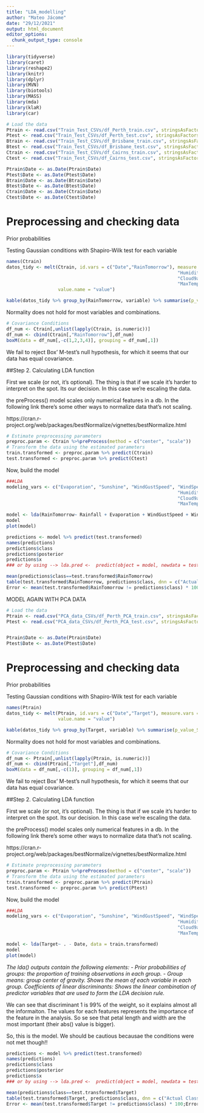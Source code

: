 ```yaml
---
title: "LDA_modelling"
author: "Mateo Jácome"
date: "29/12/2021"
output: html_document
editor_options: 
  chunk_output_type: console
---
```


```r
library(tidyverse)
library(caret)
library(reshape2)
library(knitr)
library(dplyr)
library(MVN)
library(biotools)
library(MASS)
library(mda)
library(klaR)
library(car)

# Load the data
Ptrain <- read.csv("Train_Test_CSVs/df_Perth_train.csv", stringsAsFactors = T)
Ptest <- read.csv("Train_Test_CSVs/df_Perth_test.csv", stringsAsFactors = T)
Btrain <- read.csv("Train_Test_CSVs/df_Brisbane_train.csv", stringsAsFactors = T)
Btest <- read.csv("Train_Test_CSVs/df_Brisbane_test.csv", stringsAsFactors = T)
Ctrain <- read.csv("Train_Test_CSVs/df_Cairns_train.csv", stringsAsFactors = T)
Ctest <- read.csv("Train_Test_CSVs/df_Cairns_test.csv", stringsAsFactors = T)

Ptrain$Date <- as.Date(Ptrain$Date)
Ptest$Date <- as.Date(Ptest$Date)
Btrain$Date <- as.Date(Btrain$Date)
Btest$Date <- as.Date(Btest$Date)
Ctrain$Date <- as.Date(Ctrain$Date)
Ctest$Date <- as.Date(Ctest$Date)
```

# Preprocessing and checking data
Prior probabilities

Testing Gaussian conditions with Shapiro-Wilk test for each variable

```r
names(Ctrain)
datos_tidy <- melt(Ctrain, id.vars = c("Date","RainTomorrow"), measure.vars = c( "Evaporation", "Sunshine", "WindGustSpeed", "WindSpeed9am", "WindSpeed3pm", 
                                                               "Humidity9am", "Humidity3pm", "Pressure9am", "Pressure3pm", 
                                                               "Cloud9am", "Cloud3pm", "Temp9am", "Temp3pm", "TempRange", 
                                                               "MaxTemp", "MinTemp", "Rainfall"),
                   value.name = "value")

kable(datos_tidy %>% group_by(RainTomorrow, variable) %>% summarise(p_value_Shapiro.test = round(shapiro.test(value)$p.value,5)))
```

Normality does not hold for most variables and combinations.

```r
# Covariance Conditions
df_num <- Ctrain[,unlist(lapply(Ctrain, is.numeric))] 
df_num <- cbind(Ctrain[,"RainTomorrow"],df_num)
boxM(data = df_num[,-c(1,2,3,4)], grouping = df_num[,1])
```

We fail to reject Box' M-test's null hypothesis, for which it seems that our data has equal covariance.


##Step 2. Calculating LDA function

First we scale (or not, it's optional). The thing is that if we scale it's harder to interpret on the spot. Its our decision. In this case we're escaling the data.

the preProcess() model scales only numerical features in a db. In the following link there's some other ways to normalize data that's not scaling.

https://cran.r-project.org/web/packages/bestNormalize/vignettes/bestNormalize.html

```r
# Estimate preprocessing parameters
preproc.param <- Ctrain %>%preProcess(method = c("center", "scale"))
# Transform the data using the estimated parameters
train.transformed <- preproc.param %>% predict(Ctrain)
test.transformed <- preproc.param %>% predict(Ctest)
```

Now, build the model


```r
###LDA
modeling_vars <- c("Evaporation", "Sunshine", "WindGustSpeed", "WindSpeed9am", "WindSpeed3pm", 
                                                               "Humidity9am", "Humidity3pm", "Pressure9am", "Pressure3pm", 
                                                               "Cloud9am", "Cloud3pm", "Temp9am", "Temp3pm", "TempRange", 
                                                               "MaxTemp", "MinTemp", "Rainfall", "Season")

model <- lda(RainTomorrow~ Rainfall + Evaporation + WindGustSpeed + WindSpeed9am + WindSpeed3pm + Humidity9am + Humidity3pm + Pressure9am + Pressure3pm + Temp9am + Temp3pm +  MinTemp + Cloud9am + Cloud3pm + TempRange + Season, data = train.transformed)
model
plot(model)
```

```r
predictions <- model %>% predict(test.transformed)
names(predictions)
predictions$class
predictions$posterior
predictions$x
### or by using --> lda.pred <-  predict(object = model, newdata = test.transformed)
```

```r
mean(predictions$class==test.transformed$RainTomorrow)
table(test.transformed$RainTomorrow, predictions$class, dnn = c("Actual Class", "Predicted Class"))
Error <- mean(test.transformed$RainTomorrow != predictions$class) * 100;Error
```

























MODEL AGAIN WITH PCA DATA


```r
# Load the data
Ptrain <- read.csv("PCA_data_CSVs/df_Perth_PCA_train.csv", stringsAsFactors = T)
Ptest <- read.csv("PCA_data_CSVs/df_Perth_PCA_test.csv", stringsAsFactors = T)


Ptrain$Date <- as.Date(Ptrain$Date)
Ptest$Date <- as.Date(Ptest$Date)

```

# Preprocessing and checking data
Prior probabilities

Testing Gaussian conditions with Shapiro-Wilk test for each variable

```r
names(Ptrain)
datos_tidy <- melt(Ptrain, id.vars = c("Date","Target"), measure.vars = c( "Dim.1", "Dim.2", "Dim.3", "Dim.4", "Dim.5"),
                   value.name = "value")

kable(datos_tidy %>% group_by(Target, variable) %>% summarise(p_value_Shapiro.test = round(shapiro.test(value)$p.value,5)))
```

Normality does not hold for most variables and combinations.

```r
# Covariance Conditions
df_num <- Ptrain[,unlist(lapply(Ptrain, is.numeric))] 
df_num <- cbind(Ptrain[,"Target"],df_num)
boxM(data = df_num[,-c(1)], grouping = df_num[,1])
```

We fail to reject Box' M-test's null hypothesis, for which it seems that our data has equal covariance.


##Step 2. Calculating LDA function

First we scale (or not, it's optional). The thing is that if we scale it's harder to interpret on the spot. Its our decision. In this case we're escaling the data.

the preProcess() model scales only numerical features in a db. In the following link there's some other ways to normalize data that's not scaling.

https://cran.r-project.org/web/packages/bestNormalize/vignettes/bestNormalize.html

```r
# Estimate preprocessing parameters
preproc.param <- Ptrain %>%preProcess(method = c("center", "scale"))
# Transform the data using the estimated parameters
train.transformed <- preproc.param %>% predict(Ptrain)
test.transformed <- preproc.param %>% predict(Ptest)
```

Now, build the model


```r
###LDA
modeling_vars <- c("Evaporation", "Sunshine", "WindGustSpeed", "WindSpeed9am", "WindSpeed3pm", 
                                                               "Humidity9am", "Humidity3pm", "Pressure9am", "Pressure3pm", 
                                                               "Cloud9am", "Cloud3pm", "Temp9am", "Temp3pm", "TempRange", 
                                                               "MaxTemp", "MinTemp", "Rainfall", "Season")

model <- lda(Target~ . - Date, data = train.transformed)
model
plot(model)
```
_The lda() outputs contain the following elements:_
_- Prior probabilities of groups: the proportion of training observations in each group._
_- Group means: group center of gravity. Shows the mean of each variable in each group._
_Coefficients of linear discriminants: Shows the linear combination of predictor variables that are used to form the LDA decision rule._

We can see that discriminant 1 is 99% of the weight, so it explains almost all the informaiton. The values for each features represents the importance of the feature in the analysis. So se see that petal length and width are the most important (their abs() value is bigger).

So, this is the model. We should be cautious becausae the conditions were not met though!!

```r
predictions <- model %>% predict(test.transformed)
names(predictions)
predictions$class
predictions$posterior
predictions$x
### or by using --> lda.pred <-  predict(object = model, newdata = test.transformed)
```

```r
mean(predictions$class==test.transformed$Target)
table(test.transformed$Target, predictions$class, dnn = c("Actual Class", "Predicted Class"))
Error <- mean(test.transformed$Target != predictions$class) * 100;Error
```

















